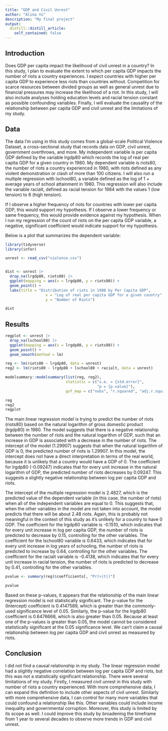 ```yaml
---
title: "GDP and Civil Unrest"
author: "Alina Yu"
description: "My final project"
output:
  distill::distill_article:
    self_contained: false
---
```




## Introduction

Does GDP per capita impact the likelihood of civil unrest in a country? In this study, I plan to evaluate the extent to which per capita GDP impacts the number of riots a country experiences. I expect countries with higher per capita GDP to experience less riots than countries without. Competition for scarce resources between divided groups as well as general unrest due to financial pressures may increase the likelihood of a riot. In this study, I will also include analyses holding education levels and racial tension constant as possible confounding variables. Finally, I will evaluate the causality of the relationship between per capita GDP and civil unrest and the limitations of my study. 

## Data 

The data I'm using in this study comes from a global-scale Political Violence Dataset, a cross-sectional study that records data on GDP, civil unrest, government overthrows, and more. My independent variable is per capita GDP defined by the variable lrgdp80 which records the log of real per capita GDP for a given country in 1980. My dependent variable is riots80, the number of riots a country experienced in 1980, with riots defined as any violent demonstration or clash of more than 100 citizens. I will also run a multiple regression with lschool80, a variable defined as the log of 1 + average years of school attainment in 1980. This regression will also include the variable racialt, defined as racial tension for 1984 with the values 1 (low tension) to 6 (high tension). 

If I observe a higher frequency of riots for countries with lower per capita GDP, this would support my hypothesis. If I observe a lower frequency or same frequency, this would provide evidence against my hypothesis. When I run my regression of the count of riots on the per capita GDP variable, a negative, significant coefficient would indicate support for my hypothesis.

Below is a plot that summarizes the dependent variable:


```r
library(tidyverse)
library(infer)
```

```r
unrest <- read_csv("violence.csv") 


dist <- unrest |>
  drop_na(lrgdp80, riots80) |>
  ggplot(mapping = aes(x = lrgdp80, y = riots80)) +
  geom_point() + 
  labs(title = "Distribution of riots in 1980 by Per Capita GDP",
                  x = "Log of real per capita GDP for a given country",
                  y = "Number of Riots")

dist
```

## Results

```r
regplot <- unrest |>
  drop_na(lschool80) |>
  ggplot(mapping = aes(x = lrgdp80, y = riots80)) +
  geom_point() +
  geom_smooth(method = lm)

reg <- lm(riots80 ~ lrgdp80, data = unrest)
reg2 <- lm(riots80 ~ lrgdp80 + lschool80 + racialt, data = unrest)

modelsummary::modelsummary(list(reg, reg2),
                           statistic = c("s.e. = {std.error}",
                                         "p = {p.value}"),
                           gof_map = c("nobs", "r.squared", "adj.r.squared"))

reg
reg2
regplot
```

The main linear regression model is trying to predict the number of riots (riots80) based on the natural logarithm of gross domestic product (lrgdp80) in 1980. The model suggests that there is a negative relationship between the number of riots and the natural logarithm of GDP, such that an increase in GDP is associated with a decrease in the number of riots. The intercept of the model (1.29907) suggests that when the natural logarithm of GDP is 0, the predicted number of riots is 1.29907. In this model, the intercept does not have a direct interpretation in terms of the real world, because it is unlikely that a country would have a GDP of 0. The coefficient for lrgdp80 (-0.09247) indicates that for every unit increase in the natural logarithm of GDP, the predicted number of riots decreases by 0.09247. This suggests a slightly negative relationship between log per capita GDP and riots. 

The intercept of the multiple regression model is 2.4827, which is the predicted value of the dependent variable (in this case, the number of riots) when all of the independent variables are equal to 0. This suggests that, when the other variables in the model are not taken into account, the model predicts that there will be about 2.48 riots. Again, this is probably not meaningful in the context of this study as it's unlikely for a country to have 0 GDP. The coefficient for the lrgdp80 variable is -0.1510, which indicates that for every unit increase in log per capita GDP, the number of riots is predicted to decrease by 0.15, controlling for the other variables. The coefficient for the lschool80 variable is 0.6433, which indicates that for every unit increase in log years of schooling, the number of riots is predicted to increase by 0.64, controlling for the other variables. The coefficient for the racialt variable is -0.4138, which indicates that for every unit increase in racial tension, the number of riots is predicted to decrease by 0.41, controlling for the other variables.

```r
pvalue <- summary(reg)$coefficients[, "Pr(>|t|)"]

pvalue
```

Based on these p-values, it appears that the relationship of the main linear regression model is not statistically significant. The p-value for the (Intercept) coefficient is 0.4147589, which is greater than the commonly-used significance level of 0.05. Similarly, the p-value for the lrgdp80 coefficient is 0.6476668, which is also greater than 0.05. Because at least one of the p-values is greater than 0.05, the model cannot be considered statistically significant at the 0.05 significance level. We can't claim a causal relationship between log per capita GDP and civil unrest as measured by riots. 

## Conclusion

I did not find a causal relationship in my study. The linear regression model had a slightly negative correlation between log per capita GDP and riots, but this was not a statistically significant relationship. There were several limitations of my study. Firstly, I measured civil unrest in this study with number of riots a country experienced. With more comprehensive data, I can expand this definition to include other aspects of civil unrest. Similarly with more comprehensive data, I can control for many more variables that could confound a relationship like this. Other variables could include income inequality and governmental corruption. Moreover, this study is limited by its scope as well. I could improve this study by broadening the timeframe from 1 year to several decades to observe more trends in GDP and civil unrest. 
